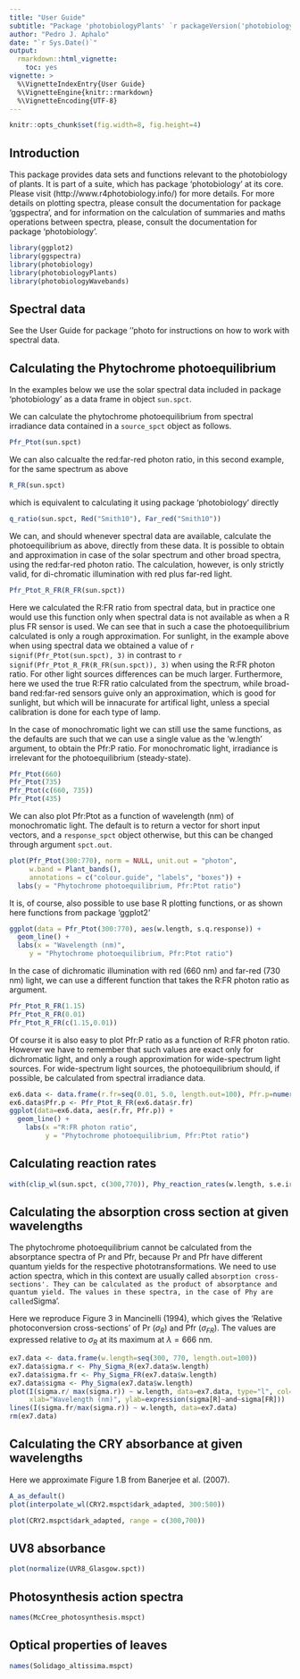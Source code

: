 ```yaml
---
title: "User Guide"
subtitle: "Package 'photobiologyPlants' `r packageVersion('photobiologyPlants')` "
author: "Pedro J. Aphalo"
date: "`r Sys.Date()`"
output: 
  rmarkdown::html_vignette:
    toc: yes
vignette: >
  %\VignetteIndexEntry{User Guide}
  %\VignetteEngine{knitr::rmarkdown}
  %\VignetteEncoding{UTF-8}
---
```


```r
knitr::opts_chunk$set(fig.width=8, fig.height=4)
```

## Introduction

This package provides data sets and functions relevant to the photobiology of plants. It is part of a suite, which has package 
'photobiology' at its core. Please visit (http://www.r4photobiology.info/) 
for more details. For more details on plotting spectra, please consult the 
documentation for package 'ggspectra', and for information on the calculation of summaries and maths operations between spectra, please, consult the 
documentation for package 'photobiology'.

```r
library(ggplot2)
library(ggspectra)
library(photobiology)
library(photobiologyPlants)
library(photobiologyWavebands)
```

## Spectral data

See the User Guide for package '\PB'photo for instructions on how to work with spectral data. 

## Calculating the Phytochrome photoequilibrium

In the examples below we use the solar spectral data included in package 'photobiology' as a data frame in object `sun.spct`. 

We can calculate the phytochrome photoequilibrium from spectral irradiance data contained in a `source_spct` object as follows.

```r
Pfr_Ptot(sun.spct)
```

We can also calcualte the red:far-red photon ratio, in this second example, for the same spectrum as above

```r
R_FR(sun.spct)
```

which is equivalent to calculating it using package 'photobiology' directly

```r
q_ratio(sun.spct, Red("Smith10"), Far_red("Smith10"))
```

We can, and should whenever spectral data are available, calculate the photoequilibrium as above, directly from these data. It is possible to obtain and approximation in case of the solar spectrum and other broad spectra, using the red:far-red photon ratio. The calculation, however, is only strictly valid, for di-chromatic illumination with red plus far-red light. 

```r
Pfr_Ptot_R_FR(R_FR(sun.spct))
```

Here we calculated the R:FR ratio from spectral data, but in practice one would use this function only when spectral data is not available as when a R plus FR sensor is used. We can see that in such a case the photoequilibrium calculated is only a  rough approximation. For sunlight, in the example above
when using spectral data we obtained a value of `r signif(Pfr_Ptot(sun.spct), 3)` in contrast to `r signif(Pfr_Ptot_R_FR(R_FR(sun.spct)), 3)` when using the R:FR photon ratio. For other light sources differences can be much larger. Furthermore, here we used the true R:FR ratio calculated from the spectrum, while broad-band red:far-red sensors guive only an approximation, which is good for sunlight, but which will be innacurate for artifical light, unless a special calibration is done for each type of lamp.

In the case of monochromatic light we can still use the same functions, as the defaults are such that we can use a single value as the 'w.length' argument, to obtain the Pfr:P ratio. For monochromatic light, irradiance is irrelevant for the photoequilibrium (steady-state).

```r
Pfr_Ptot(660)
Pfr_Ptot(735)
Pfr_Ptot(c(660, 735))
Pfr_Ptot(435)
```

We can also plot Pfr:Ptot as a function of wavelength (nm) of monochromatic light. The default is to return a vector for short input vectors, and a `response_spct` object otherwise, but this can be changed through argument `spct.out`.

```r
plot(Pfr_Ptot(300:770), norm = NULL, unit.out = "photon",
     w.band = Plant_bands(),
     annotations = c("colour.guide", "labels", "boxes")) +
  labs(y = "Phytochrome photoequilibrium, Pfr:Ptot ratio")
```

It is, of course, also possible to use base R plotting functions, or as shown here functions from package 'ggplot2'

```r
ggplot(data = Pfr_Ptot(300:770), aes(w.length, s.q.response)) +
  geom_line() +
  labs(x = "Wavelength (nm)",
     y = "Phytochrome photoequilibrium, Pfr:Ptot ratio")
```

In the case of dichromatic illumination with red (660 nm) and far-red (730 nm) light, we can use a different function that takes the R:FR photon ratio as argument.

```r
Pfr_Ptot_R_FR(1.15)
Pfr_Ptot_R_FR(0.01)
Pfr_Ptot_R_FR(c(1.15,0.01))
```

Of course it is also easy to plot Pfr:P ratio as a function of R:FR photon ratio. However we have to remember that such values are exact only for dichromatic light, and only a rough approximation for wide-spectrum light sources. For wide-spectrum light sources, the photoequilibrium should, if possible, be calculated from spectral irradiance data.

```r
ex6.data <- data.frame(r.fr=seq(0.01, 5.0, length.out=100), Pfr.p=numeric(100))
ex6.data$Pfr.p <- Pfr_Ptot_R_FR(ex6.data$r.fr)
ggplot(data=ex6.data, aes(r.fr, Pfr.p)) +
  geom_line() +
    labs(x ="R:FR photon ratio",
         y = "Phytochrome photoequilibrium, Pfr:Ptot ratio")

```

## Calculating reaction rates

```r
with(clip_wl(sun.spct, c(300,770)), Phy_reaction_rates(w.length, s.e.irrad))
```

## Calculating the absorption cross section at given wavelengths

The phytochrome photoequilibrium cannot be calculated from the absorptance spectra
of Pr and Pfr, because Pr and Pfr have different quantum yields for the
respective phototransformations. We need to use action spectra, which in this
context are usually called `absorption cross-sections'. They can be calculated
as the product of absorptance and quantum yield. The values in these spectra,
in the case of Phy are called `Sigma'.

Here we reproduce Figure 3 in Mancinelli (1994), which gives the 'Relative photoconversion cross-sections' of Pr ($\sigma_R$) and Pfr ($\sigma_{FR}$). The values are expressed relative to $\sigma_R$ at its maximum at $\lambda = 666$ nm.

```r
ex7.data <- data.frame(w.length=seq(300, 770, length.out=100))
ex7.data$sigma.r <- Phy_Sigma_R(ex7.data$w.length)
ex7.data$sigma.fr <- Phy_Sigma_FR(ex7.data$w.length)
ex7.data$sigma <- Phy_Sigma(ex7.data$w.length)
plot(I(sigma.r/ max(sigma.r)) ~ w.length, data=ex7.data, type="l", col="red",
     xlab="Wavelength (nm)", ylab=expression(sigma[R]~and~sigma[FR]))
lines(I(sigma.fr/max(sigma.r)) ~ w.length, data=ex7.data)
rm(ex7.data)
```

## Calculating the CRY absorbance at given wavelengths

Here we approximate Figure 1.B from Banerjee et al.\ (2007).

```r
A_as_default()
plot(interpolate_wl(CRY2.mspct$dark_adapted, 300:500))
```

```r
plot(CRY2.mspct$dark_adapted, range = c(300,700))
```

## UV8 absorbance

```r
plot(normalize(UVR8_Glasgow.spct))
```

## Photosynthesis action spectra

```r
names(McCree_photosynthesis.mspct)
```


## Optical properties of leaves

```r
names(Solidago_altissima.mspct)
```
